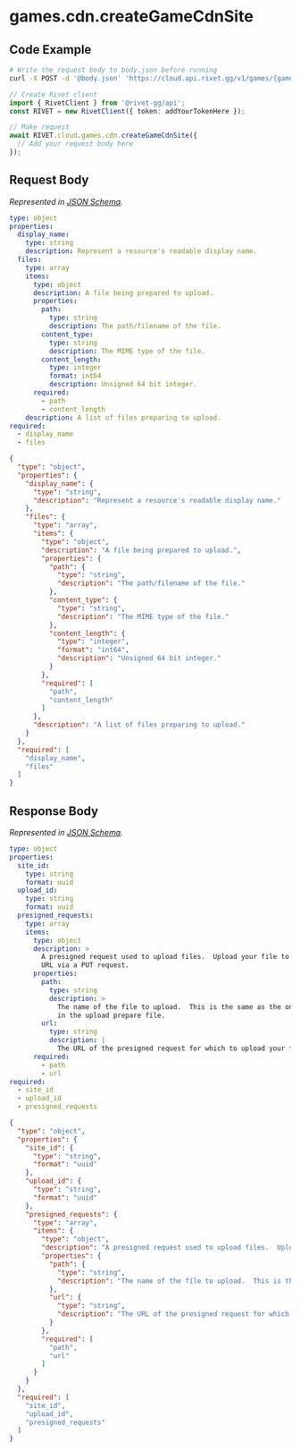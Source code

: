 
# games.cdn.createGameCdnSite

## Code Example

<CodeGroup title='Request' tag='POST' label='https://cloud.api.rivet.gg/v1/games/{game_id}/cdn/sites'>

```bash {{ title: 'cURL' }}
# Write the request body to body.json before running
curl -X POST -d '@body.json' 'https://cloud.api.rivet.gg/v1/games/{game_id}/cdn/sites'
```

```ts
// Create Rivet client
import { RivetClient } from '@rivet-gg/api';
const RIVET = new RivetClient({ token: addYourTokenHere });

// Make request
await RIVET.cloud.games.cdn.createGameCdnSite({
  // Add your request body here
});
```

</CodeGroup>


## Request Body

_Represented in [JSON Schema](https://json-schema.org/)._

<CodeGroup title='Request'>

```yaml
type: object
properties:
  display_name:
    type: string
    description: Represent a resource's readable display name.
  files:
    type: array
    items:
      type: object
      description: A file being prepared to upload.
      properties:
        path:
          type: string
          description: The path/filename of the file.
        content_type:
          type: string
          description: The MIME type of the file.
        content_length:
          type: integer
          format: int64
          description: Unsigned 64 bit integer.
      required:
        - path
        - content_length
    description: A list of files preparing to upload.
required:
  - display_name
  - files

```

```json
{
  "type": "object",
  "properties": {
    "display_name": {
      "type": "string",
      "description": "Represent a resource's readable display name."
    },
    "files": {
      "type": "array",
      "items": {
        "type": "object",
        "description": "A file being prepared to upload.",
        "properties": {
          "path": {
            "type": "string",
            "description": "The path/filename of the file."
          },
          "content_type": {
            "type": "string",
            "description": "The MIME type of the file."
          },
          "content_length": {
            "type": "integer",
            "format": "int64",
            "description": "Unsigned 64 bit integer."
          }
        },
        "required": [
          "path",
          "content_length"
        ]
      },
      "description": "A list of files preparing to upload."
    }
  },
  "required": [
    "display_name",
    "files"
  ]
}
```

</CodeGroup>


## Response Body

_Represented in [JSON Schema](https://json-schema.org/)._

<CodeGroup title='Response'>

```yaml
type: object
properties:
  site_id:
    type: string
    format: uuid
  upload_id:
    type: string
    format: uuid
  presigned_requests:
    type: array
    items:
      type: object
      description: >
        A presigned request used to upload files.  Upload your file to the given
        URL via a PUT request.
      properties:
        path:
          type: string
          description: >
            The name of the file to upload.  This is the same as the one given
            in the upload prepare file.
        url:
          type: string
          description: |
            The URL of the presigned request for which to upload your file to.
      required:
        - path
        - url
required:
  - site_id
  - upload_id
  - presigned_requests

```

```json
{
  "type": "object",
  "properties": {
    "site_id": {
      "type": "string",
      "format": "uuid"
    },
    "upload_id": {
      "type": "string",
      "format": "uuid"
    },
    "presigned_requests": {
      "type": "array",
      "items": {
        "type": "object",
        "description": "A presigned request used to upload files.  Upload your file to the given URL via a PUT request.\n",
        "properties": {
          "path": {
            "type": "string",
            "description": "The name of the file to upload.  This is the same as the one given in the upload prepare file.\n"
          },
          "url": {
            "type": "string",
            "description": "The URL of the presigned request for which to upload your file to.\n"
          }
        },
        "required": [
          "path",
          "url"
        ]
      }
    }
  },
  "required": [
    "site_id",
    "upload_id",
    "presigned_requests"
  ]
}
```

</CodeGroup>

